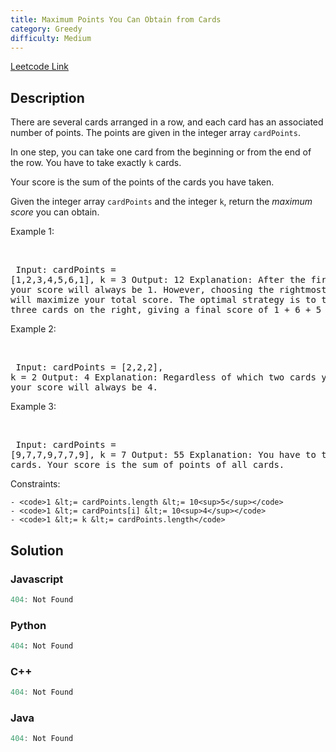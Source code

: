 ```yaml
---
title: Maximum Points You Can Obtain from Cards
category: Greedy
difficulty: Medium
---
```


<Callout>

[Leetcode Link](https://leetcode.com/problems/maximum-points-you-can-obtain-from-cards)

</Callout>

## Description
There are several cards arranged in a row, and each card has an associated number of points. The points are given in the integer array <code>cardPoints</code>.

In one step, you can take one card from the beginning or from the end of the row. You have to take exactly <code>k</code> cards.

Your score is the sum of the points of the cards you have taken.

Given the integer array <code>cardPoints</code> and the integer <code>k</code>, return the *maximum score* you can obtain.

 
Example 1:

<br /><pre className="overflow-x-auto">
Input: cardPoints = [1,2,3,4,5,6,1], k = 3
Output: 12
Explanation: After the first step, your score will always be 1. However, choosing the rightmost card first will maximize your total score. The optimal strategy is to take the three cards on the right, giving a final score of 1 + 6 + 5 = 12.
</pre>

Example 2:

<br /><pre className="overflow-x-auto">
Input: cardPoints = [2,2,2], k = 2
Output: 4
Explanation: Regardless of which two cards you take, your score will always be 4.
</pre>

Example 3:

<br /><pre className="overflow-x-auto">
Input: cardPoints = [9,7,7,9,7,7,9], k = 7
Output: 55
Explanation: You have to take all the cards. Your score is the sum of points of all cards.
</pre>

 
Constraints:


	- <code>1 &lt;= cardPoints.length &lt;= 10<sup>5</sup></code>
	- <code>1 &lt;= cardPoints[i] &lt;= 10<sup>4</sup></code>
	- <code>1 &lt;= k &lt;= cardPoints.length</code>



## Solution

### Javascript
```javascript
404: Not Found
```
### Python
```python
404: Not Found
```
### C++
```cpp
404: Not Found
```
### Java
```java
404: Not Found
```


